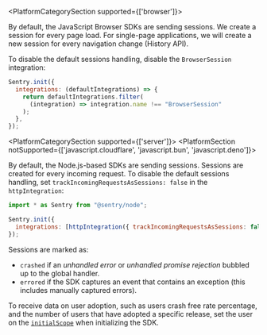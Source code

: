 <PlatformCategorySection supported={['browser']}>

By default, the JavaScript Browser SDKs are sending sessions.
We create a session for every page load. For single-page applications, we will create a new session for every navigation change (History API).

To disable the default sessions handling, disable the `BrowserSession` integration:

```javascript
Sentry.init({
  integrations: (defaultIntegrations) => {
    return defaultIntegrations.filter(
      (integration) => integration.name !== "BrowserSession"
    );
  },
});
```

</PlatformCategorySection>

<PlatformCategorySection supported={['server']}>
<PlatformSection notSupported={['javascript.cloudflare', 'javascript.bun', 'javascript.deno']}>

By default, the Node.js-based SDKs are sending sessions.
Sessions are created for every incoming request.
To disable the default sessions handling, set `trackIncomingRequestsAsSessions: false` in the `httpIntegration`:

```javascript
import * as Sentry from "@sentry/node";

Sentry.init({
  integrations: [httpIntegration({ trackIncomingRequestsAsSessions: false })],
});
```

</PlatformSection>
</PlatformCategorySection>

Sessions are marked as:

- `crashed` if an _unhandled error_ or _unhandled promise rejection_ bubbled up to the global handler.
- `errored` if the SDK captures an event that contains an exception (this includes manually captured errors).

To receive data on user adoption, such as users crash free rate percentage, and the number of users that have adopted a specific release, set the user on the [`initialScope`](/platforms/javascript/configuration/options/#initial-scope) when initializing the SDK.
